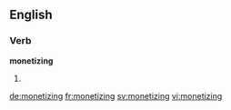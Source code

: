 ==English==

===Verb===
'''monetizing'''

# {{present participle of|monetize}}

[[de:monetizing]]
[[fr:monetizing]]
[[sv:monetizing]]
[[vi:monetizing]]